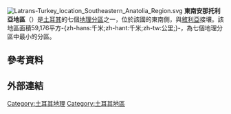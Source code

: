 {{For|土耳其統計地區|東南安那托利亞地區 (統計)}}

{{unreferenced|time=2016-01-05T16:00:46+00:00}}
[[File:Latrans-Turkey_location_Southeastern_Anatolia_Region.svg|thumb]]
'''東南安那托利亞地區'''（{{lang-tr|Güneydoğu Anadolu Bölgesi}}）是[[土耳其|土耳其]]的七個[[土耳其地理分區|地理分區]]之一，位於該國的東南側，與[[敘利亞|敘利亞]]接壤。該地區面積59,176平方-{zh-hans:千米;zh-hant:千米;zh-tw:公里;}-，為七個地理分區中最小的分區。

== 參考資料 ==
{{Reflist}}

== 外部連結 ==

{{土耳其地區|state=collapsed}}
[[Category:土耳其地理|Category:土耳其地理]]
[[Category:土耳其地區|Category:土耳其地區]]
